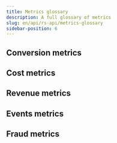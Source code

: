 ```yaml
---
title: Metrics glossary
description: A full glossary of metrics
slug: en/api/rs-api/metrics-glossary
sidebar-position: 6
---
```


## Conversion metrics

<MetricsGlossary search section="Conversion" />

## Cost metrics

<MetricsGlossary search section="Cost" />

## Revenue metrics

<MetricsGlossary search section="Revenue" />

## Events metrics

<MetricsGlossary search section="Events" />

## Fraud metrics

<MetricsGlossary search section="Fraud" />
